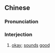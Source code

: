 ==Chinese==
{{zh-forms}}

===Pronunciation===
{{zh-pron
|m=ēnla
|cat=intj
}}

===Interjection===
{{zh-interj}}

# {{lb|zh|cute}} [[okay]]; [[sounds]] [[good]]